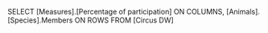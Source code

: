 SELECT 
    [Measures].[Percentage of participation] ON COLUMNS,
    [Animals].[Species].Members ON ROWS
FROM [Circus DW]
